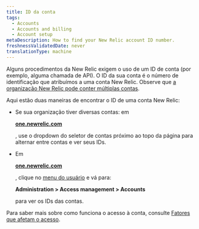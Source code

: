```yaml
---
title: ID da conta
tags:
  - Accounts
  - Accounts and billing
  - Account setup
metaDescription: How to find your New Relic account ID number.
freshnessValidatedDate: never
translationType: machine
---
```


Alguns procedimentos da New Relic exigem o uso de um ID de conta (por exemplo, alguma chamada de API). O ID da sua conta é o número de identificação que atribuímos a uma conta New Relic. Observe que [a organização New Relic pode conter múltiplas contas](/docs/accounts/accounts-billing/account-structure/new-relic-account-structure).

Aqui estão duas maneiras de encontrar o ID de uma conta New Relic:

* Se sua organização tiver diversas contas: em

  <DNT>**[one.newrelic.com](https://one.newrelic.com/all-capabilities)**</DNT>

  , use o dropdown do seletor de contas próximo ao topo da página para alternar entre contas e ver seus IDs.

* Em

  <DNT>**[one.newrelic.com](https://one.newrelic.com/all-capabilities)**</DNT>

  , clique no [menu do usuário](/docs/accounts/accounts-billing/general-account-settings/intro-account-settings) e vá para:

  <DNT>**Administration > Access management > Accounts**</DNT>

  para ver os IDs das contas.

Para saber mais sobre como funciona o acesso à conta, consulte [Fatores que afetam o acesso](/docs/accounts/accounts-billing/account-structure/factors-affecting-access-features-data).